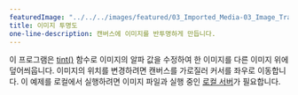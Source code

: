 ---
featuredImage: "../../../images/featured/03_Imported_Media-03_Image_Transparency-thumbnail.png"
title: 이미지 투명도
one-line-description: 캔버스에 이미지를 반투명하게 만듭니다.
---

이 프로그램은 <a href="https://p5js.org/reference/#/p5/tint" target="_blank">tint()</a> 함수로 이미지의 알파 값을 수정하여 한 이미지를 다른 이미지 위에 덮어씌웁니다. 이미지의 위치를 변경하려면 캔버스를 가로질러 커서를 좌우로 이동합니다. 이 예제를 로컬에서 실행하려면 이미지 파일과 실행 중인 <a href="https://github.com/processing/p5.js/wiki/Local-server">로컬 서버</a>가 필요합니다.

